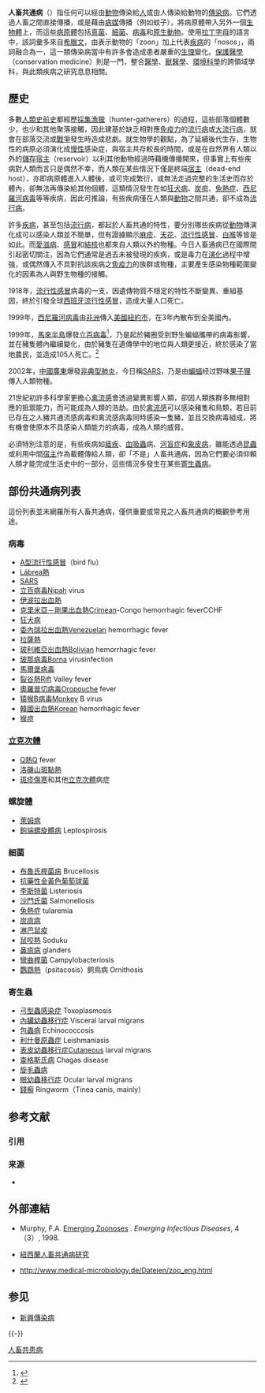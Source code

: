 {{Update|time=2022-05-21T08:59:18+00:00}}

{{ctm}}

'''人畜共通病'''（{{lang-en|zoonoses}}）指任何可以經由[[動物|動物]]傳染給[[人|人]]或由人傳染給動物的[[傳染病|傳染病]]。它們透過人畜之間直接傳播，或是藉由[[病媒|病媒]]傳播（例如蚊子），將病原體帶入另外一個[[生物體|生物體]]上，而這些[[病原體|病原體]]包括[[真菌|真菌]]、[[細菌|細菌]]、[[病毒|病毒]]和[[原生動物|原生動物]]。使用[[拉丁字母|拉丁字母]]的語言中，該詞彙多來自[[希臘文|希臘文]]，由表示動物的「zoon」加上代表[[疾病|疾病]]的「nosos」，兩詞融合為一，這一類傳染病當中有許多會造成患者嚴重的[[生理|生理]]變化。[[保護醫學|保護醫學]]（conservation medicine）則是一門，整合[[醫學|醫學]]、[[獸醫學|獸醫學]]、[[環境科學|環境科學]]的跨領域學科，與此類疾病之研究息息相關。

== 歷史 ==
多數[[人類|人類]][[史前史|史前史]]都經歷[[狩獵收集者|採集漁獵]]（hunter-gatherers）的過程，這些部落個體數少，也少和其他聚落接觸，因此建基於缺乏相對應[[免疫力|免疫力]]的[[流行病|流行病]]或[[大流行病|大流行病]]，就會在部落交流或[[戰爭|戰爭]]發生時造成悲劇。就生物學的觀點，為了延續後代生存，生物性的病原必須演化成[[慢性病|慢性]]感染症，與宿主共存較長的時間，或是在自然界有人類以外的[[儲存宿主|儲存宿主]]（reservoir）以利其他動物經過時藉機傳播開來，但事實上有些疾病對人類而言只是偶然不幸，而人類在某些情況下僅是終端[[宿主|宿主]]（dead-end host），亦即病原體進入人體後，或可完成繁衍，或無法走過完整的生活史而存於體內，卻無法再傳染給其他個體，這類情況發生在如[[狂犬病|狂犬病]]、[[炭疽|炭疽]]、[[兔熱症|兔熱症]]、[[西尼羅河病毒|西尼羅河病毒]]等等疾病，因此可推論，有些疾病僅在人類與[[動物|動物]]之間共通，卻不成為[[流行病|流行病]]。

許多[[疾病|疾病]]，甚至包括[[流行病|流行病]]，都起於人畜共通的特性，要分別哪些疾病從[[動物|動物]]傳演化成可以感染人類並不簡單，但有證據顯示[[麻疹|麻疹]]、[[天花|天花]]、[[流行性感冒|流行性感冒]]、[[白喉|白喉]]等皆是如此。而[[愛滋病|愛滋病]]、[[感冒|感冒]]和[[結核|結核]]也都來自人類以外的物種。今日人畜通病已在國際間引起密切關注，因為它們通常是過去未被發現的疾病，或是毒力在[[演化|演化]]過程中增強，或偶然傳入不具對抗該疾病之[[免疫力|免疫力]]的族群或物種，主要產生感染物種範圍變化的因素為人與野生物種的接觸。

1918年，[[流行性感冒|流行性感冒]]病毒的一支，因遺傳物質不穩定的特性不斷變異、重組基因，終於引發全球[[西班牙流行性感冒|西班牙流行性感冒]]，造成大量人口死亡。

1999年，[[西尼羅河病毒|西尼羅河病毒]]由[[非洲|非洲]]傳入[[美國|美國]][[紐約市|紐約市]]，在3年內散布到全美國內。

1999年，[[馬來半島|馬來半島]]爆發[[立百病毒|立百病毒]]<ref>{{Cite journal | author = Daszak, P., Cunningham, A.A., Hyatt, A.D. | year = 2001 | title = Anthropogenic environmental change and the emergence of infectious diseases in wildlife | journal = Acta Trop | volume = 78 | issue = 2 | pages = 103-116}}</ref>，乃是起於豬圈受到野生蝙蝠攜帶的病毒影響，並在豬隻體內繼續變化，由於豬隻在遺傳學中的地位與人類更接近，終於感染了當地農民，並造成105人死亡。<ref>{{Cite journal | author = Field, H., Young, P., Yob, J. M., Mills, J., Hall, L., Mackenzie, J. | year = 2001 | title = The natural history of Hendra and Nipah viruses | journal = Microbes and Infection | volume = 3 | pages = 307-314}}</ref>

2002年，[[中國|中國]][[廣東|廣東]]爆發[[非典型肺炎|非典型肺炎]]，今日稱[[SARS|SARS]]，乃是由[[蝙蝠|蝙蝠]]经过野味[[果子狸|果子狸]]傳入人類物種。

21世紀初許多科學家更擔心[[禽流感|禽流感]]會透過變異影響人類，卻因人類族群多無相對應的抵禦能力，而可能成為人類的浩劫。由於[[禽流感|禽流感]]可以感染豬隻和鳥類，若目前已存在之人豬共通流感病毒和禽流感病毒同時感染一隻豬，並且交換病毒組成，將有機會使原本不具感染人類能力的病毒，成為人類的威脅。

必須特別注意的是，有些疾病如[[瘧疾|瘧疾]]、[[血吸蟲|血吸蟲]]病、[[河盲症|河盲症]]和[[象皮病|象皮病]]，雖能透過[[昆蟲|昆蟲]]或利用中間[[宿主|宿主]]作為載體傳給人類，卻「不是」人畜共通病，因為它們要必須仰賴人類才能完成生活史中的一部分，這些情況多發生在某些[[寄生蟲病|寄生蟲病]]。

== 部份共通病列表 ==
這份列表並未網羅所有人畜共通病，僅供重要或常見之人畜共通病的概觀參考用途。

=== 病毒 ===
* [[A型流行性感冒|A型流行性感冒]]（bird flu）
* [[Lábrea熱|Lábrea熱]]
* [[SARS|SARS]]
* [[立百病毒|立百病毒]]Nipah virus
* [[伊波拉出血熱|伊波拉出血熱]]
* [[克里米亞－剛果出血熱|克里米亞－剛果出血熱]]Crimean-Congo hemorrhagic feverCCHF
* [[狂犬病|狂犬病]]
* [[委內瑞拉出血熱|委內瑞拉出血熱]]Venezuelan hemorrhagic fever
* [[拉薩熱|拉薩熱]]
* [[玻利維亞出血熱|玻利維亞出血熱]]Bolivian hemorrhagic fever
* [[玻那病毒|玻那病毒]]Borna virusinfection
* [[馬爾堡病毒|馬爾堡病毒]]
* [[裂谷熱|裂谷熱]]Rift Valley fever
* [[奧羅普切病毒|奧羅普切病毒]]Oropouche fever
* [[猿猴B病毒|猿猴B病毒]]Monkey B virus
* [[韓國出血熱|韓國出血熱]]Korean hemorrhagic fever
* [[猴痘|猴痘]]

=== [[立克次體|立克次體]] ===
* [[Q熱|Q熱]]Q fever
* [[洛磯山斑點熱|洛磯山斑點熱]]
* [[斑疹傷寒|斑疹傷寒]]和其他[[立克次體|立克次體]]病症

=== 螺旋體 ===
* [[萊姆病|萊姆病]]
* [[鉤端螺旋體病|鉤端螺旋體病]] Leptospirosis

=== 細菌 ===
* [[布魯氏桿菌病|布魯氏桿菌病]] Brucellosis
* [[抗藥性金黃色葡萄球菌|抗藥性金黃色葡萄球菌]]
* [[李斯特菌|李斯特菌]] Listeriosis
* [[沙門氏菌|沙門氏菌]] Salmonellosis
* [[兔熱症|兔熱症]] tularemia
* [[炭疽病|炭疽病]]
* [[淋巴鼠疫|淋巴鼠疫]]
* [[鼠咬熱|鼠咬熱]] Soduku
* [[鼻疽病|鼻疽病]] glanders
* [[彎曲桿菌|彎曲桿菌]] Campylobacteriosis
* [[鸚鵡熱|鸚鵡熱]]（psitacosis）飼鳥病 Ornithosis

=== 寄生蟲 ===
* [[弓型蟲感染症|弓型蟲感染症]] Toxoplasmosis
* [[內臟幼蟲移行症|內臟幼蟲移行症]] Visceral larval migrans
* [[包蟲病|包蟲病]] Echinococcosis
* [[利什曼原蟲症|利什曼原蟲症]] Leishmaniasis
* [[表皮幼蟲移行症|表皮幼蟲移行症]]Cutaneous larval migrans
* [[查格斯氏病|查格斯氏病]] Chagas disease
* [[旋毛蟲病|旋毛蟲病]]
* [[眼幼蟲移行症|眼幼蟲移行症]] Ocular larval migrans
* [[錢癬|錢癬]] Ringworm（Tinea canis, mainly）

== 参考文献 ==
=== 引用 ===
{{Reflist}}

=== 来源 ===
{{refbegin}}
* {{cite book | authors = H. Krauss, A. Weber, M. Appel, B. Enders, A. v. Graevenitz, H. D. Isenberg, H. G. Schiefer, W. Slenczka, H. Zahner | title = Zoonoses. Infectious Diseases Transmissible from Animals to Humans | url = https://archive.org/details/zoonosesinfectio0000unse | edition = 3rd Edition | publisher = ASM Press. American Society for Microbiology | location = Washington DC, USA | year = 2003 | ISBN = 978-1-55581-236-2 }}
{{refend}}

== 外部連結 ==
* {{en}} Murphy, F.A. [http://www.cdc.gov/ncidod/EID/vol4no3/murphy.htm Emerging Zoonoses] {{Wayback|url=http://www.cdc.gov/ncidod/EID/vol4no3/murphy.htm |date=20110405234752 }}. ''Emerging Infectious Diseases'', 4（3）, 1998.
* {{en}} [https://web.archive.org/web/20090624021249/http://www.zoonosesresearch.org.nz/ 紐西蘭人畜共通病研究]
* {{de}} http://www.medical-microbiology.de/Dateien/zoo_eng.html {{Wayback|url=http://www.medical-microbiology.de/Dateien/zoo_eng.html |date=20201214024903 }}

== 参见 ==
{{Portal|医学}}
* [[新興傳染病|新興傳染病]]

{{-}}
{{Medical conditions}}
{{Zoonotic viral diseases}}
{{传染病}}
{{Authority control}}

[[Category:人畜共患病|]]